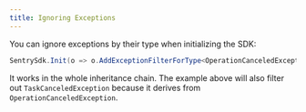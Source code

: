 ```yaml
---
title: Ignoring Exceptions
---
```


You can ignore exceptions by their type when initializing the SDK:

```csharp
SentrySdk.Init(o => o.AddExceptionFilterForType<OperationCanceledException>());
```

It works in the whole inheritance chain.
The example above will also filter out `TaskCanceledException` because it derives from `OperationCanceledException`.
